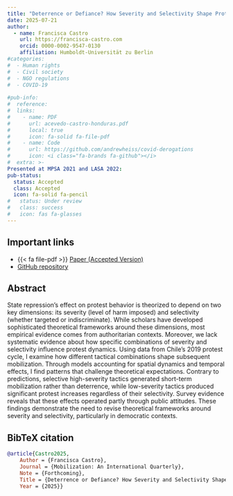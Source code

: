 ```yaml
---
title: "Deterrence or Defiance? How Severity and Selectivity Shape Protest Responses to Repression"
date: 2025-07-21
author:
  - name: Francisca Castro
    url: https://francisca-castro.com
    orcid: 0000-0002-9547-0130
    affiliation: Humboldt-Universität zu Berlin
#categories:
#  - Human rights
#  - Civil society
#  - NGO regulations
#  - COVID-19
  
#pub-info:
#  reference:
#  links:
#    - name: PDF
#      url: acevedo-castro-honduras.pdf
#      local: true
#      icon: fa-solid fa-file-pdf
#    - name: Code
#      url: https://github.com/andrewheiss/covid-derogations
#      icon: <i class="fa-brands fa-github"></i>
#  extra: >-
Presented at MPSA 2021 and LASA 2022: 
pub-status: 
  status: Accepted
  class: Accepted
  icon: fa-solid fa-pencil
#   status: Under review
#   class: success
#   icon: fas fa-glasses
---
```


## Important links

-   {{< fa file-pdf >}} [Paper (Accepted Version)](Deterrence_or_Defiance.pdf)
-   <i class="fa-brands fa-github"></i> [GitHub repository](https://github.com/frcastrog/police-repression)

## Abstract

State repression's effect on protest behavior is theorized to depend on two key dimensions: its severity (level of harm imposed) and selectivity (whether targeted or indiscriminate). While scholars have developed sophisticated theoretical frameworks around these dimensions, most empirical evidence comes from authoritarian contexts. Moreover, we lack systematic evidence about how specific combinations of severity and selectivity influence protest dynamics. Using data from Chile's 2019 protest cycle, I examine how different tactical combinations shape subsequent mobilization. Through models accounting for spatial dynamics and temporal effects, I find patterns that challenge theoretical expectations. Contrary to predictions, selective high-severity tactics generated short-term mobilization rather than deterrence, while low-severity tactics produced significant protest increases regardless of their selectivity. Survey evidence reveals that these effects operated partly through public attitudes. These findings demonstrate the need to revise theoretical frameworks around severity and selectivity, particularly in democratic contexts.

## BibTeX citation

``` bibtex
@article{Castro2025,
    Author = {Francisca Castro},
    Journal = {Mobilization: An International Quarterly},
    Note = {Forthcoming},
    Title = {Deterrence or Defiance? How Severity and Selectivity Shape Protest Responses to Repression},
    Year = {2025}}
```
